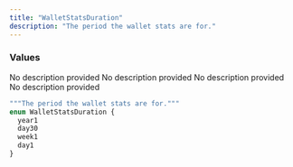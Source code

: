```yaml
---
title: "WalletStatsDuration"
description: "The period the wallet stats are for."
---
```


### Values

<ResponseField name="year1" type="enum">
  No description provided
</ResponseField>

<ResponseField name="day30" type="enum">
  No description provided
</ResponseField>

<ResponseField name="week1" type="enum">
  No description provided
</ResponseField>

<ResponseField name="day1" type="enum">
  No description provided
</ResponseField>


```graphql WalletStatsDuration
"""The period the wallet stats are for."""
enum WalletStatsDuration {
  year1
  day30
  week1
  day1
}
```
